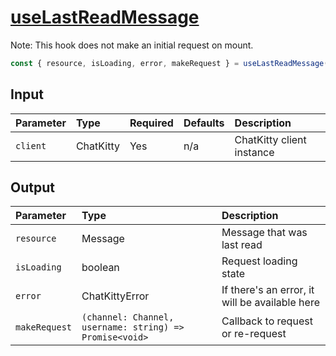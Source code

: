 
<Meta title="Hooks/Messages/useLastReadMessage" />

# <u>useLastReadMessage</u>

Note: This hook does not make an initial request on mount.

```typescript
const { resource, isLoading, error, makeRequest } = useLastReadMessage();
```

## Input

| Parameter | Type      | Required | Defaults | Description               |
| :-------- | :-------- | :------- | :------- | :------------------------ |
| `client`  | ChatKitty | Yes      | n/a      | ChatKitty client instance |

## Output

| Parameter     | Type                                                    | Description                                    |
| :------------ | :------------------------------------------------------ | :--------------------------------------------- |
| `resource`    | Message                                                 | Message that was last read                     |
| `isLoading `  | boolean                                                 | Request loading state                          |
| `error`       | ChatKittyError                                          | If there's an error, it will be available here |
| `makeRequest` | `(channel: Channel, username: string) => Promise<void>` | Callback to request or re-request              |
